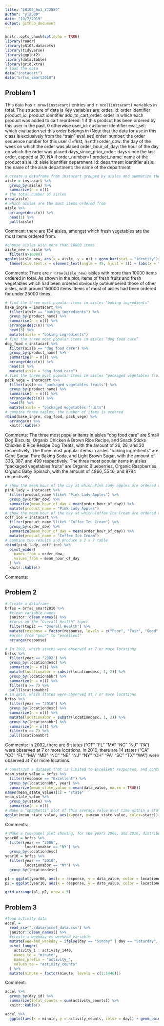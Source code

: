```yaml
---
title: "p8105_hw3_YJ2580"
author: "yj2580"
date: "10/7/2019"
output: github_document
---
```


```r
knitr::opts_chunk$set(echo = TRUE)
library(readr)
library(p8105.datasets)
library(tidyverse)
library(ggplot2)
library(data.table)
library(gridExtra)
# load the data
data("instacart")
data("brfss_smart2010")
```

## Problem 1
This data has `r nrow(instacart)` entries and `r ncol(instacart)` variables in total. The structure of data is 
Key variables are:
order_id: order identifier
product_id: product identifier
add_to_cart_order: order in which each product was added to cart
reordered: 1 if this prodcut has been ordered by this user in the past, 0 otherwise
user_id: customer identifier
eval_set: which evaluation set this order belongs in (Note that the data for use in this class is exclusively from the “train” eval_set)
order_number: the order sequence number for this user (1=first, n=nth)
order_dow: the day of the week on which the order was placed
order_hour_of_day: the hour of the day on which the order was placed
days_since_prior_order: days since the last order, capped at 30, NA if order_number=1
product_name: name of the product
aisle_id: aisle identifier
department_id: department identifier
aisle: the name of the aisle
department: the name of the department

```r
# create a dataframe from instacart grouped by aisles and summarize the count of each aisle
aisle = instacart %>%
  group_by(aisle) %>%
  summarize(n = n())
# the total number of aisles
nrow(aisle)
# which aisles are the most items ordered from
aisle %>%
  arrange(desc(n)) %>%
  head(1) %>%
  pull(aisle)
```
Comment: there are 134 aisles, amongst which fresh vegetables are the most items ordered from.

```r
#choose aisles with more than 10000 items
aisle_new = aisle %>%
  filter(n>10000)
ggplot(aisle_new, aes(x = aisle, y = n)) + geom_bar(stat = "identity")+
  theme(axis.text.x = element_text(angle = 45, hjust = 1)) + labs(x = "Aisle", y = "The number of items", title = " The number of items ordered in each aisle") 
```
Comments: There are `r nrow(aisle_new)` aisles with more than 10000 items ordered in total. As shown in the plot, items of fresh fruits and fresh vegetables which had been ordered obviously outnumbered those of other aisles, with around 150000 items. Items of most of aisles had been ordered for under 25000 times.

```r
# find the three most popular items in aisles "baking ingredients"
bake_ingre = instacart %>%
  filter(aisle == "baking ingredients") %>%
  group_by(product_name) %>%
  summarise(n = n()) %>%
  arrange(desc(n)) %>%
  head(3) %>%
  mutate(aisle = "baking ingredients")
# find the three most popular items in aisles “dog food care”
dog_food = instacart %>%
  filter(aisle == "dog food care") %>%
  group_by(product_name) %>%
  summarise(n = n()) %>%
  arrange(desc(n)) %>%
  head(3) %>%
  mutate(aisle = "dog food care")
# find the three most popular items in aisles “packaged vegetables fruits”
pack_vege = instacart %>%
  filter(aisle == "packaged vegetables fruits") %>%
  group_by(product_name) %>%
  summarise(n = n()) %>%
  arrange(desc(n)) %>%
  head(3) %>%
  mutate(aisle = "packaged vegetables fruits")
# combine three tables, the number of items is ordered
rbind(bake_ingre, dog_food, pack_vege) %>%
  arrange(n) %>%
  knitr::kable()
```

Comments: 
The three most popular items in aisles “dog food care” are Small Dog Biscuits, Organix Chicken & Brown Rice Recipe, and Snack Sticks Chicken & Rice Recipe Dog Treats, with the amount of 26, 28, and 30 respectively.
The three most popular items in aisles “baking ingredients” are Cane Sugar, Pure Baking Soda, and Light Brown Sugar, with the amount of 336, 387, and 499 respectively.
The three most popular items in aisles “packaged vegetables fruits” are Organic Blueberries, Organic Raspberries, Organic Baby Spinach, with the amount of 4966, 5546, and 9784 respectively.

```r
# show the mean hour of the day at which Pink Lady apples are ordered on each day of the week
pink_lady = instacart %>%
  filter(product_name %like% "Pink Lady Apples") %>%
  group_by(order_dow) %>%
  summarize(mean_hour_of_day = mean(order_hour_of_day)) %>%
  mutate(product_name = "Pink Lady Apples")
# show the mean hour of the day at which Coffee Ice Cream are ordered on each day of the week
coff_ice = instacart %>%
  filter(product_name %like% "Coffee Ice Cream") %>%
  group_by(order_dow) %>%
  summarize(mean_hour_of_day = mean(order_hour_of_day)) %>%
  mutate(product_name = "Coffee Ice Cream")
# combine two results and produce a 2 x 7 table
rbind(pink_lady, coff_ice) %>%
  pivot_wider(
    names_from = order_dow,
    values_from = mean_hour_of_day
  ) %>%
  knitr::kable()
```

Comments: 

## Problem 2
```r
# Create a dataframe
brfss = brfss_smart2010 %>%
  #clean variable names
  janitor::clean_names() %>%
  #focus on the “Overall Health” topic
  filter(topic == "Overall Health") %>%
  mutate(response = factor(response, levels = c("Poor", "Fair", "Good", "Very good", "Excellent"))) %>%
  #order from "poor" to "excellent"
  arrange(response)
```

```r
# In 2002, which states were observed at 7 or more locations
brfss %>%
  filter(year == "2002") %>%
  group_by(locationdesc) %>%
  summarize(n = n()) %>%
  mutate(locationabbr = substr(locationdesc, 1, 2)) %>%
  group_by(locationabbr) %>%
  summarize(n = n()) %>%
  filter(n >= 7) %>%
  pull(locationabbr)
# In 2010, which states were observed at 7 or more locations
brfss %>%
  filter(year == "2010") %>%
  group_by(locationdesc) %>%
  summarize(n = n()) %>%
  mutate(locationabbr = substr(locationdesc, 1, 2)) %>%
  group_by(locationabbr) %>%
  summarize(n = n()) %>%
  filter(n >= 7) %>%
  pull(locationabbr)
```
Comments:
In 2002, there are 6 states ("CT" "FL" "MA" "NC" "NJ" "PA") were observed at 7 or more locations.
In 2010, there are 14 states ("CA" "CO" "FL" "MA" "MD" "NC" "NE" "NJ" "NY" "OH" "PA" "SC" "TX" "WA") were observed at 7 or more locations.

```r
# Construct a dataset that is limited to Excellent responses, and contains, year, state, and a variable that averages the data_value across locations within a state. 
mean_state_value = brfss %>%
  filter(response == "Excellent") %>%
  group_by(locationabbr, year) %>%
  summarize(mean_state_value = mean(data_value, na.rm = TRUE))
names(mean_state_value)[1] = "state"
mean_state_value %>%
  group_by(state) %>%
  summarise(n = n())
# Make a “spaghetti” plot of this average value over time within a state
ggplot(mean_state_value, aes(x=year, y=mean_state_value, color=state)) + geom_line() + labs(x = "Year", y = "Average value", title = "Average value over time within a state")
```
Comments: 

```r
# Make a two-panel plot showing, for the years 2006, and 2010, distribution of data_value for responses (“Poor” to “Excellent”) among locations in NY State
year06 = brfss %>%
  filter(year == "2006",
         locationabbr == "NY") %>%
  group_by(locationdesc)
year10 = brfss %>%
  filter(year == "2010",
         locationabbr == "NY") %>%
  group_by(locationdesc)

p1 = ggplot(year06, aes(x = response, y = data_value, color = locationdesc, group = locationdesc)) + geom_point() + geom_line() + labs(title = "In 2006, distribution of data value for responses in NY", x = "Responce", y = "Data value")
p2 = ggplot(year10, aes(x = response, y = data_value, color = locationdesc, group = locationdesc)) + geom_point() + geom_line() + labs(title = "In 2010, distribution of data value for responses in NY", x = "Responce", y = "Data value")

grid.arrange(p1, p2, nrow = 2)
```

## Problem 3

```r
#load activity data
accel = 
  read_csv("./data/accel_data.csv") %>%
  janitor::clean_names() %>%
  #create a weekday vs weekend variable
  mutate(weekend_weekday = ifelse(day == "Sunday" | day == "Saturday", "weekend", "weekday")) %>%
  pivot_longer(
    activity_1 : activity_1440,
    names_to = "minute", 
    names_prefix = "activity_",
    values_to = "activity_counts"
  ) %>%
  mutate(minute = factor(minute, levels = c(1:1440)))
```
Comment:

```r
accel %>%
  group_by(day_id) %>%
  summarize(total_counts = sum(activity_counts)) %>%
  knitr::kable()
```

```r
accel %>%
  ggplot(aes(x = minute, y = activity_counts, color = day)) + geom_point() + scale_x_discrete(breaks=seq(60,1440,60), labels = as.character(c(1:24))) + labs(x="activity hours", y="activity counts", title="24 hour activity time courses for each day")
```

